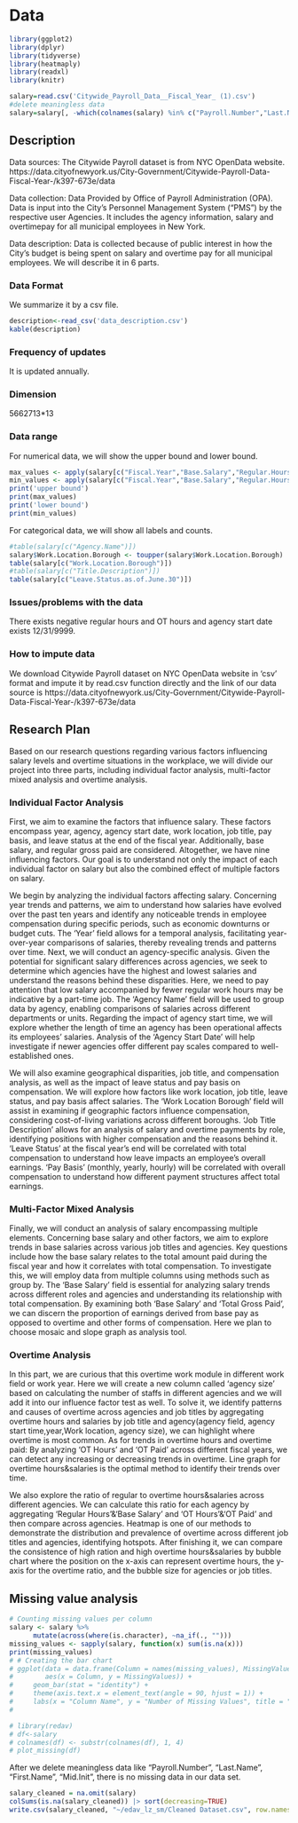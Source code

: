 # Data

```r
library(ggplot2)
library(dplyr)
library(tidyverse)
library(heatmaply)
library(readxl)
library(knitr)
```

```r
salary=read.csv('Citywide_Payroll_Data__Fiscal_Year_ (1).csv')
#delete meaningless data
salary=salary[, -which(colnames(salary) %in% c("Payroll.Number","Last.Name","First.Name","Mid.Init"))]
```

## Description

Data sources: The Citywide Payroll dataset is from NYC OpenData website. https://data.cityofnewyork.us/City-Government/Citywide-Payroll-Data-Fiscal-Year-/k397-673e/data

Data collection: Data Provided by Office of Payroll Administration (OPA). Data is input into the City's Personnel Management System ("PMS") by the respective user Agencies. It includes the agency information, salary and overtimepay for all municipal employees in New York.

Data description: Data is collected because of public interest in how the City's budget is being spent on salary and overtime pay for all municipal employees. We will describe it in 6 parts.

### Data Format

We summarize it by a csv file.

```r
description<-read_csv('data_description.csv')
kable(description)
```

### Frequency of updates

It is updated annually.

### Dimension

5662713\*13

### Data range

For numerical data, we will show the upper bound and lower bound.

```r
max_values <- apply(salary[c("Fiscal.Year","Base.Salary","Regular.Hours","Regular.Gross.Paid","OT.Hours","Total.OT.Paid")], 2, max)
min_values <- apply(salary[c("Fiscal.Year","Base.Salary","Regular.Hours","Regular.Gross.Paid","OT.Hours","Total.OT.Paid")], 2, min)
print('upper bound')
print(max_values)
print('lower bound')
print(min_values)
```

For categorical data, we will show all labels and counts.

```r
#table(salary[c("Agency.Name")])
salary$Work.Location.Borough <- toupper(salary$Work.Location.Borough)
table(salary[c("Work.Location.Borough")])
#table(salary[c("Title.Description")])
table(salary[c("Leave.Status.as.of.June.30")])
```


### Issues/problems with the data

There exists negative regular hours and OT hours and agency start date exists 12/31/9999.

### How to impute data

We download Citywide Payroll dataset on NYC OpenData website in 'csv' format and impute it by read.csv function directly and the link of our data source is https://data.cityofnewyork.us/City-Government/Citywide-Payroll-Data-Fiscal-Year-/k397-673e/data

## Research Plan

Based on our research questions regarding various factors influencing salary levels and overtime situations in the workplace, we will divide our project into three parts, including individual factor analysis, multi-factor mixed analysis and overtime analysis.

### Individual Factor Analysis

First, we aim to examine the factors that influence salary. These factors encompass year, agency, agency start date, work location, job title, pay basis, and leave status at the end of the fiscal year. Additionally, base salary, and regular gross paid are considered. Altogether, we have nine influencing factors. Our goal is to understand not only the impact of each individual factor on salary but also the combined effect of multiple factors on salary.

We begin by analyzing the individual factors affecting salary. Concerning year trends and patterns, we aim to understand how salaries have evolved over the past ten years and identify any noticeable trends in employee compensation during specific periods, such as economic downturns or budget cuts. The 'Year' field allows for a temporal analysis, facilitating year-over-year comparisons of salaries, thereby revealing trends and patterns over time. Next, we will conduct an agency-specific analysis. Given the potential for significant salary differences across agencies, we seek to determine which agencies have the highest and lowest salaries and understand the reasons behind these disparities. Here, we need to pay attention that low salary accompanied by fewer regular work hours may be indicative by a part-time job. The 'Agency Name' field will be used to group data by agency, enabling comparisons of salaries across different departments or units. Regarding the impact of agency start time, we will explore whether the length of time an agency has been operational affects its employees' salaries. Analysis of the 'Agency Start Date' will help investigate if newer agencies offer different pay scales compared to well-established ones.

We will also examine geographical disparities, job title, and compensation analysis, as well as the impact of leave status and pay basis on compensation. We will explore how factors like work location, job title, leave status, and pay basis affect salaries. The 'Work Location Borough' field will assist in examining if geographic factors influence compensation, considering cost-of-living variations across different boroughs. 'Job Title Description' allows for an analysis of salary and overtime payments by role, identifying positions with higher compensation and the reasons behind it. 'Leave Status' at the fiscal year's end will be correlated with total compensation to understand how leave impacts an employee's overall earnings. 'Pay Basis' (monthly, yearly, hourly) will be correlated with overall compensation to understand how different payment structures affect total earnings.

### Multi-Factor Mixed Analysis

Finally, we will conduct an analysis of salary encompassing multiple elements. Concerning base salary and other factors, we aim to explore trends in base salaries across various job titles and agencies. Key questions include how the base salary relates to the total amount paid during the fiscal year and how it correlates with total compensation. To investigate this, we will employ data from multiple columns using methods such as group by. The 'Base Salary' field is essential for analyzing salary trends across different roles and agencies and understanding its relationship with total compensation. By examining both 'Base Salary' and 'Total Gross Paid', we can discern the proportion of earnings derived from base pay as opposed to overtime and other forms of compensation. Here we plan to choose mosaic and slope graph as analysis tool.

### Overtime Analysis

In this part, we are curious that this overtime work module in different work field or work year. Here we will create a new column called 'agency size' based on calculating the number of staffs in different agencies and we will add it into our influence factor test as well. To solve it, we identify patterns and causes of overtime across agencies and job titles by aggregating overtime hours and salaries by job title and agency(agency field, agency start time,year,Work location, agency size), we can highlight where overtime is most common. As for trends in overtime hours and overtime paid: By analyzing 'OT Hours' and 'OT Paid' across different fiscal years, we can detect any increasing or decreasing trends in overtime. Line graph for overtime hours&salaries is the optimal method to identify their trends over time.

We also explore the ratio of regular to overtime hours&salaries across different agencies. We can calculate this ratio for each agency by aggregating 'Regular Hours'&'Base Salary' and 'OT Hours'&'OT Paid' and then compare across agencies. Heatmap is one of our methods to demonstrate the distribution and prevalence of overtime across different job titles and agencies, identifying hotspots. After finishing it, we can compare the consistence of high ration and high overtime hours&salaries by bubble chart where the position on the x-axis can represent overtime hours, the y-axis for the overtime ratio, and the bubble size for agencies or job titles.

## Missing value analysis

```r
# Counting missing values per column
salary <- salary %>%
      mutate(across(where(is.character), ~na_if(., "")))
missing_values <- sapply(salary, function(x) sum(is.na(x)))
print(missing_values)
# # Creating the bar chart
# ggplot(data = data.frame(Column = names(missing_values), MissingValues = missing_values), 
#        aes(x = Column, y = MissingValues)) +
#     geom_bar(stat = "identity") +
#     theme(axis.text.x = element_text(angle = 90, hjust = 1)) +
#     labs(x = "Column Name", y = "Number of Missing Values", title = "Missing Values per Column")
# 

# library(redav)
# df<-salary
# colnames(df) <- substr(colnames(df), 1, 4)
# plot_missing(df)

```

After we delete meaningless data like "Payroll.Number", "Last.Name", "First.Name", "Mid.Init", there is no missing data in our data set.


```r
 
salary_cleaned = na.omit(salary)
colSums(is.na(salary_cleaned)) |> sort(decreasing=TRUE)
write.csv(salary_cleaned, "~/edav_lz_sm/Cleaned Dataset.csv", row.names=FALSE)
```

